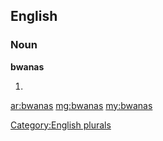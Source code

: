 ==English==

===Noun===
'''bwanas'''

# {{plural of|[[bwana]]}}

[[Category:English plurals]]

[[ar:bwanas]]
[[mg:bwanas]]
[[my:bwanas]]